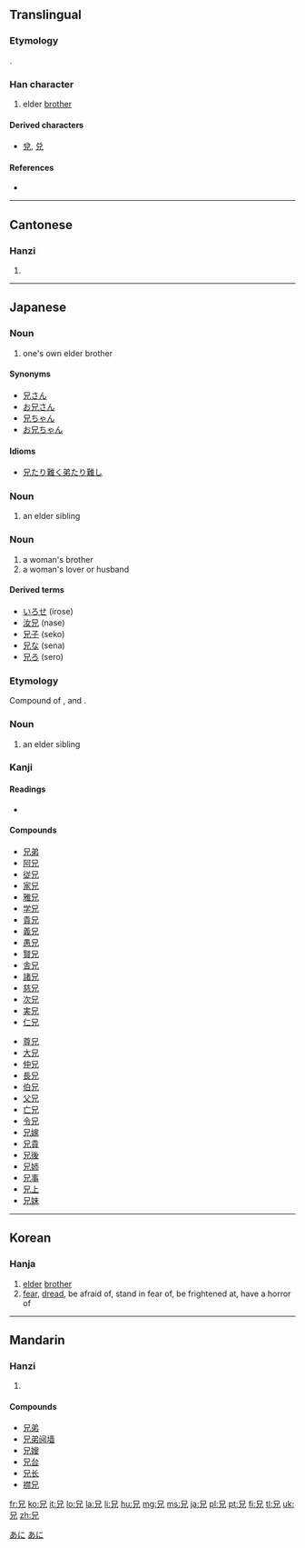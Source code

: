 ==Translingual==

===Etymology===
{{Han compound|口|儿|ls=ic}}.

===Han character===
{{Han char|rn=10|rad=儿|as=03|sn=5|four=6021<sub>0</sub>|canj=口竹山 (RHU)|ids=⿱[[口]][[儿]]}}

# elder [[brother]]

====Derived characters====
{{rfc-header|Derived characters|lang=mul}}
* [[兌]], [[兑]]

====References====
* {{Han ref|kx=0123.090|dkj=01343|dj=0259.030|hdz=10266.040|uh=5144|ud=20804|bh=A553|bd=42323}}

----

==Cantonese==

===Hanzi===
{{yue-hanzi|jyut=|y=hing1}}

# {{defn|Cantonese|sort=儿03}}

----

==Japanese==

===Noun===
{{ja-noun|k|hira=あに|rom=ani}}

# one's own elder brother

====Synonyms====
* [[兄さん]]
* [[お兄さん]]
* [[兄ちゃん]]
* [[お兄ちゃん]]

====Idioms====
* [[兄たり難く弟たり難し]]

===Noun===
{{ja-noun|k|hira=え|rom=e}}

# an elder sibling

===Noun===
{{ja-noun|k|hira=せ|rom=se}}

# a woman's brother
# a woman's lover or husband

====Derived terms====
* [[いろせ]] (irose)
* [[汝兄]] (nase)
* [[兄子]] (seko)
* [[兄な]] (sena)
* [[兄ろ]] (sero)

===Etymology===

Compound of {{term|子|ko|child}}, {{term|の|no|genitive case marker}} and {{term|上|kami|upper}}.

===Noun===
{{ja-noun|k|hira=このかみ|rom=konokami}}

# an elder sibling

===Kanji===
{{ja-kanji|grade=2|rs=儿03}}

====Readings====
* {{ja-readings|on=[[けい]] ([[kei]]), [[きょう]] ([[kyō]])|kun=[[あに]] ([[ani]]), [[え]] ([[e]])}}

====Compounds====
{{top2}}
* [[兄弟]]
* [[阿兄]]
* [[従兄]]
* [[家兄]]
* [[雅兄]]
* [[学兄]]
* [[貴兄]]
* [[義兄]]
* [[愚兄]]
* [[賢兄]]
* [[舎兄]]
* [[諸兄]]
* [[慈兄]]
* [[次兄]]
* [[実兄]]
* [[仁兄]]
{{mid2}}
* [[尊兄]]
* [[大兄]]
* [[仲兄]]
* [[長兄]]
* [[伯兄]]
* [[父兄]]
* [[亡兄]]
* [[令兄]]
* [[兄嫁]]
* [[兄貴]]
* [[兄後]]
* [[兄姉]]
* [[兄事]]
* [[兄上]]
* [[兄妹]]
{{bottom}}

[[Category:1000 Japanese basic words|あに]]
[[Category:ja:Family|あに]]

----

==Korean==

===Hanja===
{{ko-hanja|hangeul=[[형]], [[황]]|rv=hyeong, hwang|mr=hyŏng, hwang|y=hyeng, hwang|eumhun=[[형]], [[두려워하다]]|ehrv=hyeong, duryeowohada|ehmr=hyŏng, turyŏwŏhada|ehy=hyeng, twuryewehata}}

# [[elder]] [[brother]]
# [[fear]], [[dread]], be afraid of, stand in fear of, be frightened at, have a horror of

----

==Mandarin==

===Hanzi===
{{cmn-hanzi|pin=[[xiōng]] ([[xiong1]])|wg=hsiung<sup>1</sup>}}

# {{defn|Mandarin|sort=儿03}}

====Compounds====
* [[兄弟]]
* [[兄弟阋墙]]
* [[兄嫂]]
* [[兄台]]
* [[兄长]]
* [[襟兄]]

[[fr:兄]]
[[ko:兄]]
[[it:兄]]
[[lo:兄]]
[[la:兄]]
[[li:兄]]
[[hu:兄]]
[[mg:兄]]
[[ms:兄]]
[[ja:兄]]
[[pl:兄]]
[[pt:兄]]
[[fi:兄]]
[[tl:兄]]
[[uk:兄]]
[[zh:兄]]